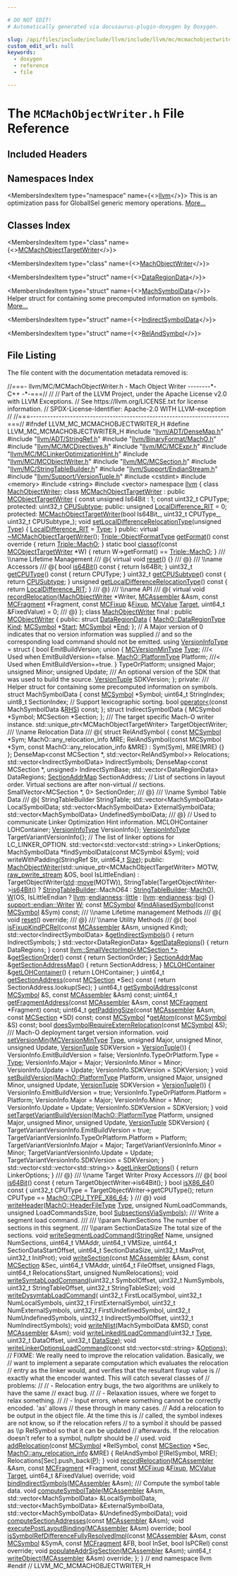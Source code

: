 ```yaml
---

# DO NOT EDIT!
# Automatically generated via docusaurus-plugin-doxygen by Doxygen.

slug: /api/files/include/include/llvm/include/llvm/mc/mcmachobjectwriter-h
custom_edit_url: null
keywords:
  - doxygen
  - reference
  - file

---
```





# The `MCMachObjectWriter.h` File Reference

<DoxygenPage pluginConfig={pluginConfig}>



## Included Headers

<IncludesList>
<IncludesListItem
  filePath="llvm/ADT/DenseMap.h"
  permalink="/docs/api/files/include/include/llvm/include/llvm/adt/densemap-h"
  isLocal="true" />
<IncludesListItem
  filePath="llvm/ADT/StringRef.h"
  permalink="/docs/api/files/include/include/llvm/include/llvm/adt/stringref-h"
  isLocal="true" />
<IncludesListItem
  filePath="llvm/BinaryFormat/MachO.h"
  permalink="/docs/api/files/include/include/llvm/include/llvm/binaryformat/macho-h"
  isLocal="true" />
<IncludesListItem
  filePath="llvm/MC/MCDirectives.h"
  permalink="/docs/api/files/include/include/llvm/include/llvm/mc/mcdirectives-h"
  isLocal="true" />
<IncludesListItem
  filePath="llvm/MC/MCExpr.h"
  permalink="/docs/api/files/include/include/llvm/include/llvm/mc/mcexpr-h"
  isLocal="true" />
<IncludesListItem
  filePath="llvm/MC/MCLinkerOptimizationHint.h"
  permalink="/docs/api/files/include/include/llvm/include/llvm/mc/mclinkeroptimizationhint-h"
  isLocal="true" />
<IncludesListItem
  filePath="llvm/MC/MCObjectWriter.h"
  permalink="/docs/api/files/include/include/llvm/include/llvm/mc/mcobjectwriter-h"
  isLocal="true" />
<IncludesListItem
  filePath="llvm/MC/MCSection.h"
  permalink="/docs/api/files/include/include/llvm/include/llvm/mc/mcsection-h"
  isLocal="true" />
<IncludesListItem
  filePath="llvm/MC/StringTableBuilder.h"
  permalink="/docs/api/files/include/include/llvm/include/llvm/mc/stringtablebuilder-h"
  isLocal="true" />
<IncludesListItem
  filePath="llvm/Support/EndianStream.h"
  permalink="/docs/api/files/include/include/llvm/include/llvm/support/endianstream-h"
  isLocal="true" />
<IncludesListItem
  filePath="llvm/Support/VersionTuple.h"
  permalink="/docs/api/files/include/include/llvm/include/llvm/support/versiontuple-h"
  isLocal="true" />
<IncludesListItem
  filePath="cstdint"
  permalink=""
  isLocal="false" />
<IncludesListItem
  filePath="memory"
  permalink=""
  isLocal="false" />
<IncludesListItem
  filePath="string"
  permalink=""
  isLocal="false" />
<IncludesListItem
  filePath="vector"
  permalink=""
  isLocal="false" />
</IncludesList>

## Namespaces Index

<MembersIndex>

<MembersIndexItem
  type="namespace"
  name={<><a href="/docs/api/namespaces/llvm">llvm</a></>}>
This is an optimization pass for GlobalISel generic memory operations. <a href="/docs/api/namespaces/llvm/#details">More...</a>
</MembersIndexItem>

</MembersIndex>

## Classes Index

<MembersIndex>

<MembersIndexItem
  type="class"
  name={<><a href="/docs/api/classes/llvm/mcmachobjecttargetwriter">MCMachObjectTargetWriter</a></>}>
</MembersIndexItem>

<MembersIndexItem
  type="class"
  name={<><a href="/docs/api/classes/llvm/machobjectwriter">MachObjectWriter</a></>}>
</MembersIndexItem>

<MembersIndexItem
  type="struct"
  name={<><a href="/docs/api/structs/llvm/machobjectwriter/dataregiondata">DataRegionData</a></>}>
</MembersIndexItem>

<MembersIndexItem
  type="struct"
  name={<><a href="/docs/api/structs/llvm/machobjectwriter/machsymboldata">MachSymbolData</a></>}>
Helper struct for containing some precomputed information on symbols. <a href="/docs/api/structs/llvm/machobjectwriter/machsymboldata/#details">More...</a>
</MembersIndexItem>

<MembersIndexItem
  type="struct"
  name={<><a href="/docs/api/structs/llvm/machobjectwriter/indirectsymboldata">IndirectSymbolData</a></>}>
</MembersIndexItem>

<MembersIndexItem
  type="struct"
  name={<><a href="/docs/api/structs/llvm/machobjectwriter/relandsymbol">RelAndSymbol</a></>}>
</MembersIndexItem>

</MembersIndex>


## File Listing

The file content with the documentation metadata removed is:

<ProgramListing>

<Link id="l00001" /><CodeLine lineNumber="1"><span class="doxyHighlightComment">//===- llvm/MC/MCMachObjectWriter.h - Mach Object Writer --------&#42;- C++ -&#42;-===//</span></CodeLine>
<Link id="l00002" /><CodeLine lineNumber="2"><span class="doxyHighlightComment">//</span></CodeLine>
<Link id="l00003" /><CodeLine lineNumber="3"><span class="doxyHighlightComment">// Part of the LLVM Project, under the Apache License v2.0 with LLVM Exceptions.</span></CodeLine>
<Link id="l00004" /><CodeLine lineNumber="4"><span class="doxyHighlightComment">// See https://llvm.org/LICENSE.txt for license information.</span></CodeLine>
<Link id="l00005" /><CodeLine lineNumber="5"><span class="doxyHighlightComment">// SPDX-License-Identifier: Apache-2.0 WITH LLVM-exception</span></CodeLine>
<Link id="l00006" /><CodeLine lineNumber="6"><span class="doxyHighlightComment">//</span></CodeLine>
<Link id="l00007" /><CodeLine lineNumber="7"><span class="doxyHighlightComment">//===----------------------------------------------------------------------===//</span></CodeLine>
<Link id="l00008" /><CodeLine lineNumber="8"></CodeLine>
<Link id="l00009" /><CodeLine lineNumber="9"><span class="doxyHighlightPreprocessor">#ifndef LLVM&#95;MC&#95;MCMACHOBJECTWRITER&#95;H</span></CodeLine>
<Link id="l00010" /><CodeLine lineNumber="10"><span class="doxyHighlightPreprocessor">#define LLVM&#95;MC&#95;MCMACHOBJECTWRITER&#95;H</span></CodeLine>
<Link id="l00011" /><CodeLine lineNumber="11"></CodeLine>
<Link id="l00012" /><CodeLine lineNumber="12"><span class="doxyHighlightPreprocessor">#include &quot;<a href="/docs/api/files/include/include/llvm/include/llvm/adt/densemap-h">llvm/ADT/DenseMap.h</a>&quot;</span></CodeLine>
<Link id="l00013" /><CodeLine lineNumber="13"><span class="doxyHighlightPreprocessor">#include &quot;<a href="/docs/api/files/include/include/llvm/include/llvm/adt/stringref-h">llvm/ADT/StringRef.h</a>&quot;</span></CodeLine>
<Link id="l00014" /><CodeLine lineNumber="14"><span class="doxyHighlightPreprocessor">#include &quot;<a href="/docs/api/files/include/include/llvm/include/llvm/binaryformat/macho-h">llvm/BinaryFormat/MachO.h</a>&quot;</span></CodeLine>
<Link id="l00015" /><CodeLine lineNumber="15"><span class="doxyHighlightPreprocessor">#include &quot;<a href="/docs/api/files/include/include/llvm/include/llvm/mc/mcdirectives-h">llvm/MC/MCDirectives.h</a>&quot;</span></CodeLine>
<Link id="l00016" /><CodeLine lineNumber="16"><span class="doxyHighlightPreprocessor">#include &quot;<a href="/docs/api/files/include/include/llvm/include/llvm/mc/mcexpr-h">llvm/MC/MCExpr.h</a>&quot;</span></CodeLine>
<Link id="l00017" /><CodeLine lineNumber="17"><span class="doxyHighlightPreprocessor">#include &quot;<a href="/docs/api/files/include/include/llvm/include/llvm/mc/mclinkeroptimizationhint-h">llvm/MC/MCLinkerOptimizationHint.h</a>&quot;</span></CodeLine>
<Link id="l00018" /><CodeLine lineNumber="18"><span class="doxyHighlightPreprocessor">#include &quot;<a href="/docs/api/files/include/include/llvm/include/llvm/mc/mcobjectwriter-h">llvm/MC/MCObjectWriter.h</a>&quot;</span></CodeLine>
<Link id="l00019" /><CodeLine lineNumber="19"><span class="doxyHighlightPreprocessor">#include &quot;<a href="/docs/api/files/include/include/llvm/include/llvm/mc/mcsection-h">llvm/MC/MCSection.h</a>&quot;</span></CodeLine>
<Link id="l00020" /><CodeLine lineNumber="20"><span class="doxyHighlightPreprocessor">#include &quot;<a href="/docs/api/files/include/include/llvm/include/llvm/mc/stringtablebuilder-h">llvm/MC/StringTableBuilder.h</a>&quot;</span></CodeLine>
<Link id="l00021" /><CodeLine lineNumber="21"><span class="doxyHighlightPreprocessor">#include &quot;<a href="/docs/api/files/include/include/llvm/include/llvm/support/endianstream-h">llvm/Support/EndianStream.h</a>&quot;</span></CodeLine>
<Link id="l00022" /><CodeLine lineNumber="22"><span class="doxyHighlightPreprocessor">#include &quot;<a href="/docs/api/files/include/include/llvm/include/llvm/support/versiontuple-h">llvm/Support/VersionTuple.h</a>&quot;</span></CodeLine>
<Link id="l00023" /><CodeLine lineNumber="23"><span class="doxyHighlightPreprocessor">#include &lt;cstdint&gt;</span></CodeLine>
<Link id="l00024" /><CodeLine lineNumber="24"><span class="doxyHighlightPreprocessor">#include &lt;memory&gt;</span></CodeLine>
<Link id="l00025" /><CodeLine lineNumber="25"><span class="doxyHighlightPreprocessor">#include &lt;string&gt;</span></CodeLine>
<Link id="l00026" /><CodeLine lineNumber="26"><span class="doxyHighlightPreprocessor">#include &lt;vector&gt;</span></CodeLine>
<Link id="l00027" /><CodeLine lineNumber="27"></CodeLine>
<Link id="l00028" /><CodeLine lineNumber="28"><span class="doxyHighlightKeyword">namespace </span><span class="doxyHighlight"><a href="/docs/api/namespaces/llvm">llvm</a> &#123;</span></CodeLine>
<Link id="l00029" /><CodeLine lineNumber="29"></CodeLine>
<Link id="l00030" /><CodeLine lineNumber="30"><span class="doxyHighlightKeyword">class </span><span class="doxyHighlight"><a href="/docs/api/classes/llvm/machobjectwriter">MachObjectWriter</a>;</span></CodeLine>
<Link id="l00031" /><CodeLine lineNumber="31"></CodeLine>
<Link id="l00032" /><CodeLine lineNumber="32" lineLink="/docs/api/classes/llvm/mcmachobjecttargetwriter"><span class="doxyHighlightKeyword">class </span><span class="doxyHighlight"><a href="/docs/api/classes/llvm/mcmachobjecttargetwriter/#ab5600ec5363bb5d1b3c62b55f8363a99">MCMachObjectTargetWriter</a> : </span><span class="doxyHighlightKeyword">public</span><span class="doxyHighlight"> <a href="/docs/api/classes/llvm/mcobjecttargetwriter">MCObjectTargetWriter</a> &#123;</span></CodeLine>
<Link id="l00033" /><CodeLine lineNumber="33"><span class="doxyHighlight">  </span><span class="doxyHighlightKeyword">const</span><span class="doxyHighlight"> </span><span class="doxyHighlightKeywordType">unsigned</span><span class="doxyHighlight"> Is64Bit : 1;</span></CodeLine>
<Link id="l00034" /><CodeLine lineNumber="34"><span class="doxyHighlight">  </span><span class="doxyHighlightKeyword">const</span><span class="doxyHighlight"> uint32&#95;t CPUType;</span></CodeLine>
<Link id="l00035" /><CodeLine lineNumber="35"><span class="doxyHighlightKeyword">protected</span><span class="doxyHighlight">:</span></CodeLine>
<Link id="l00036" /><CodeLine lineNumber="36" lineLink="/docs/api/classes/llvm/mcmachobjecttargetwriter/#a585fed60885001bfbcb03bdb998bc6e0"><span class="doxyHighlight">  uint32&#95;t <a href="/docs/api/classes/llvm/mcmachobjecttargetwriter/#a585fed60885001bfbcb03bdb998bc6e0">CPUSubtype</a>;</span></CodeLine>
<Link id="l00037" /><CodeLine lineNumber="37"><span class="doxyHighlightKeyword">public</span><span class="doxyHighlight">:</span></CodeLine>
<Link id="l00038" /><CodeLine lineNumber="38" lineLink="/docs/api/classes/llvm/mcmachobjecttargetwriter/#a29646065109fbfb6d612d736b4e4e42c"><span class="doxyHighlight">  </span><span class="doxyHighlightKeywordType">unsigned</span><span class="doxyHighlight"> <a href="/docs/api/classes/llvm/mcmachobjecttargetwriter/#a29646065109fbfb6d612d736b4e4e42c">LocalDifference&#95;RIT</a> = 0;</span></CodeLine>
<Link id="l00039" /><CodeLine lineNumber="39"></CodeLine>
<Link id="l00040" /><CodeLine lineNumber="40"><span class="doxyHighlightKeyword">protected</span><span class="doxyHighlight">:</span></CodeLine>
<Link id="l00041" /><CodeLine lineNumber="41"><span class="doxyHighlight">  <a href="/docs/api/classes/llvm/mcmachobjecttargetwriter/#ab5600ec5363bb5d1b3c62b55f8363a99">MCMachObjectTargetWriter</a>(</span><span class="doxyHighlightKeywordType">bool</span><span class="doxyHighlight"> Is64Bit&#95;, uint32&#95;t CPUType&#95;,</span></CodeLine>
<Link id="l00042" /><CodeLine lineNumber="42"><span class="doxyHighlight">                           uint32&#95;t CPUSubtype&#95;);</span></CodeLine>
<Link id="l00043" /><CodeLine lineNumber="43"></CodeLine>
<Link id="l00044" /><CodeLine lineNumber="44" lineLink="/docs/api/classes/llvm/mcmachobjecttargetwriter/#a5de2f6e5a540523361079449187624ea"><span class="doxyHighlight">  </span><span class="doxyHighlightKeywordType">void</span><span class="doxyHighlight"> <a href="/docs/api/classes/llvm/mcmachobjecttargetwriter/#a5de2f6e5a540523361079449187624ea">setLocalDifferenceRelocationType</a>(</span><span class="doxyHighlightKeywordType">unsigned</span><span class="doxyHighlight"> <a href="/docs/api/classes/llvm/type">Type</a>) &#123;</span></CodeLine>
<Link id="l00045" /><CodeLine lineNumber="45"><span class="doxyHighlight">    <a href="/docs/api/classes/llvm/mcmachobjecttargetwriter/#a29646065109fbfb6d612d736b4e4e42c">LocalDifference&#95;RIT</a> = <a href="/docs/api/classes/llvm/type">Type</a>;</span></CodeLine>
<Link id="l00046" /><CodeLine lineNumber="46"><span class="doxyHighlight">  &#125;</span></CodeLine>
<Link id="l00047" /><CodeLine lineNumber="47"></CodeLine>
<Link id="l00048" /><CodeLine lineNumber="48"><span class="doxyHighlightKeyword">public</span><span class="doxyHighlight">:</span></CodeLine>
<Link id="l00049" /><CodeLine lineNumber="49" lineLink="/docs/api/classes/llvm/mcmachobjecttargetwriter/#af72c4322605792f6909c4a090eb1b977"><span class="doxyHighlight">  </span><span class="doxyHighlightKeyword">virtual</span><span class="doxyHighlight"> <a href="/docs/api/classes/llvm/mcmachobjecttargetwriter/#af72c4322605792f6909c4a090eb1b977">~MCMachObjectTargetWriter</a>();</span></CodeLine>
<Link id="l00050" /><CodeLine lineNumber="50"></CodeLine>
<Link id="l00051" /><CodeLine lineNumber="51" lineLink="/docs/api/classes/llvm/mcmachobjecttargetwriter/#aa965ff21f0e8eef08edfa1bfea7fec5e"><span class="doxyHighlight">  <a href="/docs/api/classes/llvm/triple/#a83e907e55fa50e093caa96a0aff96201">Triple::ObjectFormatType</a> <a href="/docs/api/classes/llvm/mcmachobjecttargetwriter/#aa965ff21f0e8eef08edfa1bfea7fec5e">getFormat</a>()</span><span class="doxyHighlightKeyword"> const override </span><span class="doxyHighlight">&#123; </span><span class="doxyHighlightKeywordFlow">return</span><span class="doxyHighlight"> <a href="/docs/api/classes/llvm/triple/#a83e907e55fa50e093caa96a0aff96201a2ed78f59e2d35011e1d1ed0ad96cf411">Triple::MachO</a>; &#125;</span></CodeLine>
<Link id="l00052" /><CodeLine lineNumber="52" lineLink="/docs/api/classes/llvm/mcmachobjecttargetwriter/#a93b7278eca425360cb3c5b5cbce53ccb"><span class="doxyHighlight">  </span><span class="doxyHighlightKeyword">static</span><span class="doxyHighlight"> </span><span class="doxyHighlightKeywordType">bool</span><span class="doxyHighlight"> <a href="/docs/api/classes/llvm/mcmachobjecttargetwriter/#a93b7278eca425360cb3c5b5cbce53ccb">classof</a>(</span><span class="doxyHighlightKeyword">const</span><span class="doxyHighlight"> <a href="/docs/api/classes/llvm/mcobjecttargetwriter">MCObjectTargetWriter</a> &#42;W) &#123;</span></CodeLine>
<Link id="l00053" /><CodeLine lineNumber="53"><span class="doxyHighlight">    </span><span class="doxyHighlightKeywordFlow">return</span><span class="doxyHighlight"> W-&gt;getFormat() == <a href="/docs/api/classes/llvm/triple/#a83e907e55fa50e093caa96a0aff96201a2ed78f59e2d35011e1d1ed0ad96cf411">Triple::MachO</a>;</span></CodeLine>
<Link id="l00054" /><CodeLine lineNumber="54"><span class="doxyHighlight">  &#125;</span></CodeLine>
<Link id="l00055" /><CodeLine lineNumber="55"></CodeLine>
<Link id="l00056" /><CodeLine lineNumber="56"><span class="doxyHighlightComment">  /// \\name Lifetime Management</span></CodeLine>
<Link id="l00057" /><CodeLine lineNumber="57"><span class="doxyHighlightComment">  /// @&#123;</span></CodeLine>
<Link id="l00058" /><CodeLine lineNumber="58"></CodeLine>
<Link id="l00059" /><CodeLine lineNumber="59" lineLink="/docs/api/classes/llvm/mcmachobjecttargetwriter/#ad861a6511c414b6b2abafc5ea8393092"><span class="doxyHighlight">  </span><span class="doxyHighlightKeyword">virtual</span><span class="doxyHighlight"> </span><span class="doxyHighlightKeywordType">void</span><span class="doxyHighlight"> <a href="/docs/api/classes/llvm/mcmachobjecttargetwriter/#ad861a6511c414b6b2abafc5ea8393092">reset</a>() &#123;&#125;</span></CodeLine>
<Link id="l00060" /><CodeLine lineNumber="60"></CodeLine>
<Link id="l00061" /><CodeLine lineNumber="61"><span class="doxyHighlightComment">  /// @&#125;</span></CodeLine>
<Link id="l00062" /><CodeLine lineNumber="62"></CodeLine>
<Link id="l00063" /><CodeLine lineNumber="63"><span class="doxyHighlightComment">  /// \\name Accessors</span></CodeLine>
<Link id="l00064" /><CodeLine lineNumber="64"><span class="doxyHighlightComment">  /// @&#123;</span></CodeLine>
<Link id="l00065" /><CodeLine lineNumber="65"></CodeLine>
<Link id="l00066" /><CodeLine lineNumber="66" lineLink="/docs/api/classes/llvm/mcmachobjecttargetwriter/#a889ee913a5a35d194d61c83d4dca50bc"><span class="doxyHighlight">  </span><span class="doxyHighlightKeywordType">bool</span><span class="doxyHighlight"> <a href="/docs/api/classes/llvm/mcmachobjecttargetwriter/#a889ee913a5a35d194d61c83d4dca50bc">is64Bit</a>()</span><span class="doxyHighlightKeyword"> const </span><span class="doxyHighlight">&#123; </span><span class="doxyHighlightKeywordFlow">return</span><span class="doxyHighlight"> Is64Bit; &#125;</span></CodeLine>
<Link id="l00067" /><CodeLine lineNumber="67" lineLink="/docs/api/classes/llvm/mcmachobjecttargetwriter/#a268d350fcaf24a92775d17bcf37486ea"><span class="doxyHighlight">  uint32&#95;t <a href="/docs/api/classes/llvm/mcmachobjecttargetwriter/#a268d350fcaf24a92775d17bcf37486ea">getCPUType</a>()</span><span class="doxyHighlightKeyword"> const </span><span class="doxyHighlight">&#123; </span><span class="doxyHighlightKeywordFlow">return</span><span class="doxyHighlight"> CPUType; &#125;</span></CodeLine>
<Link id="l00068" /><CodeLine lineNumber="68" lineLink="/docs/api/classes/llvm/mcmachobjecttargetwriter/#a6c2391f6b6f8c898c8a4cf1e60dc4afc"><span class="doxyHighlight">  uint32&#95;t <a href="/docs/api/classes/llvm/mcmachobjecttargetwriter/#a6c2391f6b6f8c898c8a4cf1e60dc4afc">getCPUSubtype</a>()</span><span class="doxyHighlightKeyword"> const </span><span class="doxyHighlight">&#123; </span><span class="doxyHighlightKeywordFlow">return</span><span class="doxyHighlight"> <a href="/docs/api/classes/llvm/mcmachobjecttargetwriter/#a585fed60885001bfbcb03bdb998bc6e0">CPUSubtype</a>; &#125;</span></CodeLine>
<Link id="l00069" /><CodeLine lineNumber="69" lineLink="/docs/api/classes/llvm/mcmachobjecttargetwriter/#af7fb81744b8c0e6db3802dbeda10e2a1"><span class="doxyHighlight">  </span><span class="doxyHighlightKeywordType">unsigned</span><span class="doxyHighlight"> <a href="/docs/api/classes/llvm/mcmachobjecttargetwriter/#af7fb81744b8c0e6db3802dbeda10e2a1">getLocalDifferenceRelocationType</a>()</span><span class="doxyHighlightKeyword"> const </span><span class="doxyHighlight">&#123;</span></CodeLine>
<Link id="l00070" /><CodeLine lineNumber="70"><span class="doxyHighlight">    </span><span class="doxyHighlightKeywordFlow">return</span><span class="doxyHighlight"> <a href="/docs/api/classes/llvm/mcmachobjecttargetwriter/#a29646065109fbfb6d612d736b4e4e42c">LocalDifference&#95;RIT</a>;</span></CodeLine>
<Link id="l00071" /><CodeLine lineNumber="71"><span class="doxyHighlight">  &#125;</span></CodeLine>
<Link id="l00072" /><CodeLine lineNumber="72"></CodeLine>
<Link id="l00073" /><CodeLine lineNumber="73"><span class="doxyHighlightComment">  /// @&#125;</span></CodeLine>
<Link id="l00074" /><CodeLine lineNumber="74"></CodeLine>
<Link id="l00075" /><CodeLine lineNumber="75"><span class="doxyHighlightComment">  /// \\name API</span></CodeLine>
<Link id="l00076" /><CodeLine lineNumber="76"><span class="doxyHighlightComment">  /// @&#123;</span></CodeLine>
<Link id="l00077" /><CodeLine lineNumber="77"></CodeLine>
<Link id="l00078" /><CodeLine lineNumber="78" lineLink="/docs/api/classes/llvm/mcmachobjecttargetwriter/#a43d8b06533488625f599a722d3442b35"><span class="doxyHighlight">  </span><span class="doxyHighlightKeyword">virtual</span><span class="doxyHighlight"> </span><span class="doxyHighlightKeywordType">void</span><span class="doxyHighlight"> <a href="/docs/api/classes/llvm/mcmachobjecttargetwriter/#a43d8b06533488625f599a722d3442b35">recordRelocation</a>(<a href="/docs/api/classes/llvm/machobjectwriter">MachObjectWriter</a> &#42;Writer, <a href="/docs/api/classes/llvm/mcassembler">MCAssembler</a> &amp;Asm,</span></CodeLine>
<Link id="l00079" /><CodeLine lineNumber="79"><span class="doxyHighlight">                                </span><span class="doxyHighlightKeyword">const</span><span class="doxyHighlight"> <a href="/docs/api/classes/llvm/mcfragment">MCFragment</a> &#42;Fragment,</span></CodeLine>
<Link id="l00080" /><CodeLine lineNumber="80"><span class="doxyHighlight">                                </span><span class="doxyHighlightKeyword">const</span><span class="doxyHighlight"> <a href="/docs/api/classes/llvm/mcfixup">MCFixup</a> &amp;<a href="/docs/api/files/lib/lib/target/lib/target/powerpc/ppctlsdynamiccall-cpp/#a4a235aedca5bbfc39934045b6cbf9c70">Fixup</a>, <a href="/docs/api/classes/llvm/mcvalue">MCValue</a> <a href="/docs/api/classes/llvm/target">Target</a>,</span></CodeLine>
<Link id="l00081" /><CodeLine lineNumber="81"><span class="doxyHighlight">                                uint64&#95;t &amp;FixedValue) = 0;</span></CodeLine>
<Link id="l00082" /><CodeLine lineNumber="82"></CodeLine>
<Link id="l00083" /><CodeLine lineNumber="83"><span class="doxyHighlightComment">  /// @&#125;</span></CodeLine>
<Link id="l00084" /><CodeLine lineNumber="84"><span class="doxyHighlight">&#125;;</span></CodeLine>
<Link id="l00085" /><CodeLine lineNumber="85"></CodeLine>
<Link id="l00086" /><CodeLine lineNumber="86" lineLink="/docs/api/classes/llvm/machobjectwriter"><span class="doxyHighlightKeyword">class </span><span class="doxyHighlight"><a href="/docs/api/classes/llvm/machobjectwriter/#af4bf98bbfcb390f851732271db6c97c3">MachObjectWriter</a> final : </span><span class="doxyHighlightKeyword">public</span><span class="doxyHighlight"> <a href="/docs/api/classes/llvm/mcobjectwriter/#a0e06822ad41ef36f2abad4a02733963b">MCObjectWriter</a> &#123;</span></CodeLine>
<Link id="l00087" /><CodeLine lineNumber="87"><span class="doxyHighlightKeyword">public</span><span class="doxyHighlight">:</span></CodeLine>
<Link id="l00088" /><CodeLine lineNumber="88" lineLink="/docs/api/structs/llvm/machobjectwriter/dataregiondata"><span class="doxyHighlight">  </span><span class="doxyHighlightKeyword">struct </span><span class="doxyHighlight"><a href="/docs/api/structs/llvm/machobjectwriter/dataregiondata">DataRegionData</a> &#123;</span></CodeLine>
<Link id="l00089" /><CodeLine lineNumber="89" lineLink="/docs/api/structs/llvm/machobjectwriter/dataregiondata/#a33a94690a2691e7409f73171959c341a"><span class="doxyHighlight">    <a href="/docs/api/namespaces/llvm/macho/#ac782e0c3ae71664c3cb1a0430e894bc0">MachO::DataRegionType</a> <a href="/docs/api/structs/llvm/machobjectwriter/dataregiondata/#a33a94690a2691e7409f73171959c341a">Kind</a>;</span></CodeLine>
<Link id="l00090" /><CodeLine lineNumber="90" lineLink="/docs/api/structs/llvm/machobjectwriter/dataregiondata/#a6a38fa77a0e077985f751fead985dd32"><span class="doxyHighlight">    <a href="/docs/api/classes/llvm/mcsymbol">MCSymbol</a> &#42;<a href="/docs/api/structs/llvm/machobjectwriter/dataregiondata/#a6a38fa77a0e077985f751fead985dd32">Start</a>;</span></CodeLine>
<Link id="l00091" /><CodeLine lineNumber="91" lineLink="/docs/api/structs/llvm/machobjectwriter/dataregiondata/#a02941cd67d212ef057bdfca6a5ef050f"><span class="doxyHighlight">    <a href="/docs/api/classes/llvm/mcsymbol">MCSymbol</a> &#42;<a href="/docs/api/structs/llvm/machobjectwriter/dataregiondata/#a02941cd67d212ef057bdfca6a5ef050f">End</a>;</span></CodeLine>
<Link id="l00092" /><CodeLine lineNumber="92"><span class="doxyHighlight">  &#125;;</span></CodeLine>
<Link id="l00093" /><CodeLine lineNumber="93"></CodeLine>
<Link id="l00094" /><CodeLine lineNumber="94"><span class="doxyHighlight">  </span><span class="doxyHighlightComment">// A Major version of 0 indicates that no version information was supplied</span></CodeLine>
<Link id="l00095" /><CodeLine lineNumber="95"><span class="doxyHighlight">  </span><span class="doxyHighlightComment">// and so the corresponding load command should not be emitted.</span></CodeLine>
<Link id="l00096" /><CodeLine lineNumber="96" lineLink="/docs/api/classes/llvm/machobjectwriter/#afbd306a626b64ae7b48b9f9f06fb9b39"><span class="doxyHighlight">  </span><span class="doxyHighlightKeyword">using </span><span class="doxyHighlight"><a href="/docs/api/classes/llvm/machobjectwriter/#afbd306a626b64ae7b48b9f9f06fb9b39">VersionInfoType</a> = </span><span class="doxyHighlightKeyword">struct </span><span class="doxyHighlight">&#123;</span></CodeLine>
<Link id="l00097" /><CodeLine lineNumber="97"><span class="doxyHighlight">    </span><span class="doxyHighlightKeywordType">bool</span><span class="doxyHighlight"> EmitBuildVersion;</span></CodeLine>
<Link id="l00098" /><CodeLine lineNumber="98"><span class="doxyHighlight">    </span><span class="doxyHighlightKeyword">union </span><span class="doxyHighlight">&#123;</span></CodeLine>
<Link id="l00099" /><CodeLine lineNumber="99"><span class="doxyHighlight">      <a href="/docs/api/namespaces/llvm/#a7b22b2a20e7587321d17cb029ea8626e">MCVersionMinType</a> <a href="/docs/api/classes/llvm/type">Type</a>;        </span><span class="doxyHighlightComment">///&lt; Used when EmitBuildVersion==false.</span></CodeLine>
<Link id="l00100" /><CodeLine lineNumber="100"><span class="doxyHighlight">      <a href="/docs/api/namespaces/llvm/macho/#a3cdacd46a54ada4abe329c88c7a92504">MachO::PlatformType</a> Platform; </span><span class="doxyHighlightComment">///&lt; Used when EmitBuildVersion==true.</span></CodeLine>
<Link id="l00101" /><CodeLine lineNumber="101"><span class="doxyHighlight">    &#125; TypeOrPlatform;</span></CodeLine>
<Link id="l00102" /><CodeLine lineNumber="102"><span class="doxyHighlight">    </span><span class="doxyHighlightKeywordType">unsigned</span><span class="doxyHighlight"> Major;</span></CodeLine>
<Link id="l00103" /><CodeLine lineNumber="103"><span class="doxyHighlight">    </span><span class="doxyHighlightKeywordType">unsigned</span><span class="doxyHighlight"> Minor;</span></CodeLine>
<Link id="l00104" /><CodeLine lineNumber="104"><span class="doxyHighlight">    </span><span class="doxyHighlightKeywordType">unsigned</span><span class="doxyHighlight"> Update;</span></CodeLine>
<Link id="l00105" /><CodeLine lineNumber="105"><span class="doxyHighlightComment">    /// An optional version of the SDK that was used to build the source.</span></CodeLine>
<Link id="l00106" /><CodeLine lineNumber="106"><span class="doxyHighlight">    <a href="/docs/api/classes/llvm/versiontuple">VersionTuple</a> SDKVersion;</span></CodeLine>
<Link id="l00107" /><CodeLine lineNumber="107"><span class="doxyHighlight">  &#125;;</span></CodeLine>
<Link id="l00108" /><CodeLine lineNumber="108"></CodeLine>
<Link id="l00109" /><CodeLine lineNumber="109"><span class="doxyHighlightKeyword">private</span><span class="doxyHighlight">:</span></CodeLine>
<Link id="l00110" /><CodeLine lineNumber="110"><span class="doxyHighlightComment">  /// Helper struct for containing some precomputed information on symbols.</span></CodeLine>
<Link id="l00111" /><CodeLine lineNumber="111"><span class="doxyHighlight">  </span><span class="doxyHighlightKeyword">struct </span><span class="doxyHighlight">MachSymbolData &#123;</span></CodeLine>
<Link id="l00112" /><CodeLine lineNumber="112"><span class="doxyHighlight">    </span><span class="doxyHighlightKeyword">const</span><span class="doxyHighlight"> <a href="/docs/api/classes/llvm/mcsymbol">MCSymbol</a> &#42;Symbol;</span></CodeLine>
<Link id="l00113" /><CodeLine lineNumber="113"><span class="doxyHighlight">    uint64&#95;t StringIndex;</span></CodeLine>
<Link id="l00114" /><CodeLine lineNumber="114"><span class="doxyHighlight">    uint8&#95;t SectionIndex;</span></CodeLine>
<Link id="l00115" /><CodeLine lineNumber="115"></CodeLine>
<Link id="l00116" /><CodeLine lineNumber="116"><span class="doxyHighlight">    </span><span class="doxyHighlightComment">// Support lexicographic sorting.</span></CodeLine>
<Link id="l00117" /><CodeLine lineNumber="117"><span class="doxyHighlight">    </span><span class="doxyHighlightKeywordType">bool</span><span class="doxyHighlight"> <a href="/docs/api/namespaces/llvm/#a061b224a1a3c3486fd854e5009a858c9">operator&lt;</a>(</span><span class="doxyHighlightKeyword">const</span><span class="doxyHighlight"> MachSymbolData &amp;<a href="/docs/api/files/lib/lib/target/lib/target/x86/x86partialreduction-cpp/#a87b8bfbbe9d8f7146d7f20a5fb42efd0">RHS</a>) </span><span class="doxyHighlightKeyword">const</span><span class="doxyHighlight">;</span></CodeLine>
<Link id="l00118" /><CodeLine lineNumber="118"><span class="doxyHighlight">  &#125;;</span></CodeLine>
<Link id="l00119" /><CodeLine lineNumber="119"></CodeLine>
<Link id="l00120" /><CodeLine lineNumber="120"><span class="doxyHighlight">  </span><span class="doxyHighlightKeyword">struct </span><span class="doxyHighlight">IndirectSymbolData &#123;</span></CodeLine>
<Link id="l00121" /><CodeLine lineNumber="121"><span class="doxyHighlight">    MCSymbol &#42;Symbol;</span></CodeLine>
<Link id="l00122" /><CodeLine lineNumber="122"><span class="doxyHighlight">    MCSection &#42;Section;</span></CodeLine>
<Link id="l00123" /><CodeLine lineNumber="123"><span class="doxyHighlight">  &#125;;</span></CodeLine>
<Link id="l00124" /><CodeLine lineNumber="124"></CodeLine>
<Link id="l00125" /><CodeLine lineNumber="125"><span class="doxyHighlightComment">  /// The target specific Mach-O writer instance.</span></CodeLine>
<Link id="l00126" /><CodeLine lineNumber="126"><span class="doxyHighlight">  std::unique&#95;ptr&lt;MCMachObjectTargetWriter&gt; TargetObjectWriter;</span></CodeLine>
<Link id="l00127" /><CodeLine lineNumber="127"></CodeLine>
<Link id="l00128" /><CodeLine lineNumber="128"><span class="doxyHighlightComment">  /// \\name Relocation Data</span></CodeLine>
<Link id="l00129" /><CodeLine lineNumber="129"><span class="doxyHighlightComment">  /// @&#123;</span></CodeLine>
<Link id="l00130" /><CodeLine lineNumber="130"></CodeLine>
<Link id="l00131" /><CodeLine lineNumber="131"><span class="doxyHighlight">  </span><span class="doxyHighlightKeyword">struct </span><span class="doxyHighlight">RelAndSymbol &#123;</span></CodeLine>
<Link id="l00132" /><CodeLine lineNumber="132"><span class="doxyHighlight">    </span><span class="doxyHighlightKeyword">const</span><span class="doxyHighlight"> <a href="/docs/api/namespaces/llvm/isd/#a22ea9cec080dd5f4f47ba234c2f59110aabb68e91001557f73ff8af63eb8d5883">MCSymbol</a> &#42;Sym;</span></CodeLine>
<Link id="l00133" /><CodeLine lineNumber="133"><span class="doxyHighlight">    MachO::any&#95;relocation&#95;info MRE;</span></CodeLine>
<Link id="l00134" /><CodeLine lineNumber="134"><span class="doxyHighlight">    RelAndSymbol(</span><span class="doxyHighlightKeyword">const</span><span class="doxyHighlight"> MCSymbol &#42;Sym, </span><span class="doxyHighlightKeyword">const</span><span class="doxyHighlight"> MachO::any&#95;relocation&#95;info &amp;MRE)</span></CodeLine>
<Link id="l00135" /><CodeLine lineNumber="135"><span class="doxyHighlight">        : Sym(Sym), MRE(MRE) &#123;&#125;</span></CodeLine>
<Link id="l00136" /><CodeLine lineNumber="136"><span class="doxyHighlight">  &#125;;</span></CodeLine>
<Link id="l00137" /><CodeLine lineNumber="137"></CodeLine>
<Link id="l00138" /><CodeLine lineNumber="138"><span class="doxyHighlight">  DenseMap&lt;const MCSection &#42;, std::vector&lt;RelAndSymbol&gt;&gt; Relocations;</span></CodeLine>
<Link id="l00139" /><CodeLine lineNumber="139"><span class="doxyHighlight">  std::vector&lt;IndirectSymbolData&gt; IndirectSymbols;</span></CodeLine>
<Link id="l00140" /><CodeLine lineNumber="140"><span class="doxyHighlight">  DenseMap&lt;const MCSection &#42;, unsigned&gt; IndirectSymBase;</span></CodeLine>
<Link id="l00141" /><CodeLine lineNumber="141"></CodeLine>
<Link id="l00142" /><CodeLine lineNumber="142"><span class="doxyHighlight">  std::vector&lt;DataRegionData&gt; DataRegions;</span></CodeLine>
<Link id="l00143" /><CodeLine lineNumber="143"></CodeLine>
<Link id="l00144" /><CodeLine lineNumber="144"><span class="doxyHighlight">  <a href="/docs/api/namespaces/llvm/#ac66fe51a73cdf1ab9f07ca6ead1652e7">SectionAddrMap</a> SectionAddress;</span></CodeLine>
<Link id="l00145" /><CodeLine lineNumber="145"></CodeLine>
<Link id="l00146" /><CodeLine lineNumber="146"><span class="doxyHighlight">  </span><span class="doxyHighlightComment">// List of sections in layout order. Virtual sections are after non-virtual</span></CodeLine>
<Link id="l00147" /><CodeLine lineNumber="147"><span class="doxyHighlight">  </span><span class="doxyHighlightComment">// sections.</span></CodeLine>
<Link id="l00148" /><CodeLine lineNumber="148"><span class="doxyHighlight">  SmallVector&lt;MCSection &#42;, 0&gt; SectionOrder;</span></CodeLine>
<Link id="l00149" /><CodeLine lineNumber="149"></CodeLine>
<Link id="l00150" /><CodeLine lineNumber="150"><span class="doxyHighlightComment">  /// @&#125;</span></CodeLine>
<Link id="l00151" /><CodeLine lineNumber="151"><span class="doxyHighlightComment">  /// \\name Symbol Table Data</span></CodeLine>
<Link id="l00152" /><CodeLine lineNumber="152"><span class="doxyHighlightComment">  /// @&#123;</span></CodeLine>
<Link id="l00153" /><CodeLine lineNumber="153"></CodeLine>
<Link id="l00154" /><CodeLine lineNumber="154"><span class="doxyHighlight">  StringTableBuilder StringTable;</span></CodeLine>
<Link id="l00155" /><CodeLine lineNumber="155"><span class="doxyHighlight">  std::vector&lt;MachSymbolData&gt; LocalSymbolData;</span></CodeLine>
<Link id="l00156" /><CodeLine lineNumber="156"><span class="doxyHighlight">  std::vector&lt;MachSymbolData&gt; ExternalSymbolData;</span></CodeLine>
<Link id="l00157" /><CodeLine lineNumber="157"><span class="doxyHighlight">  std::vector&lt;MachSymbolData&gt; UndefinedSymbolData;</span></CodeLine>
<Link id="l00158" /><CodeLine lineNumber="158"></CodeLine>
<Link id="l00159" /><CodeLine lineNumber="159"><span class="doxyHighlightComment">  /// @&#125;</span></CodeLine>
<Link id="l00160" /><CodeLine lineNumber="160"></CodeLine>
<Link id="l00161" /><CodeLine lineNumber="161"><span class="doxyHighlight">  </span><span class="doxyHighlightComment">// Used to communicate Linker Optimization Hint information.</span></CodeLine>
<Link id="l00162" /><CodeLine lineNumber="162"><span class="doxyHighlight">  MCLOHContainer LOHContainer;</span></CodeLine>
<Link id="l00163" /><CodeLine lineNumber="163"></CodeLine>
<Link id="l00164" /><CodeLine lineNumber="164"><span class="doxyHighlight">  <a href="/docs/api/classes/llvm/machobjectwriter/#afbd306a626b64ae7b48b9f9f06fb9b39">VersionInfoType</a> VersionInfo&#123;&#125;;</span></CodeLine>
<Link id="l00165" /><CodeLine lineNumber="165"><span class="doxyHighlight">  <a href="/docs/api/classes/llvm/machobjectwriter/#afbd306a626b64ae7b48b9f9f06fb9b39">VersionInfoType</a> TargetVariantVersionInfo&#123;&#125;;</span></CodeLine>
<Link id="l00166" /><CodeLine lineNumber="166"></CodeLine>
<Link id="l00167" /><CodeLine lineNumber="167"><span class="doxyHighlight">  </span><span class="doxyHighlightComment">// The list of linker options for LC&#95;LINKER&#95;OPTION.</span></CodeLine>
<Link id="l00168" /><CodeLine lineNumber="168"><span class="doxyHighlight">  std::vector&lt;std::vector&lt;std::string&gt;&gt; LinkerOptions;</span></CodeLine>
<Link id="l00169" /><CodeLine lineNumber="169"></CodeLine>
<Link id="l00170" /><CodeLine lineNumber="170"><span class="doxyHighlight">  MachSymbolData &#42;findSymbolData(</span><span class="doxyHighlightKeyword">const</span><span class="doxyHighlight"> MCSymbol &amp;Sym);</span></CodeLine>
<Link id="l00171" /><CodeLine lineNumber="171"></CodeLine>
<Link id="l00172" /><CodeLine lineNumber="172"><span class="doxyHighlight">  </span><span class="doxyHighlightKeywordType">void</span><span class="doxyHighlight"> writeWithPadding(StringRef Str, uint64&#95;t <a href="/docs/api/files/lib/lib/analysis/inlineorder-cpp/#a7ee6f0cb51c3b9056199e9a0001fe8c3a6f6cb72d544962fa333e2e34ce64f719">Size</a>);</span></CodeLine>
<Link id="l00173" /><CodeLine lineNumber="173"></CodeLine>
<Link id="l00174" /><CodeLine lineNumber="174"><span class="doxyHighlightKeyword">public</span><span class="doxyHighlight">:</span></CodeLine>
<Link id="l00175" /><CodeLine lineNumber="175" lineLink="/docs/api/classes/llvm/machobjectwriter/#af4bf98bbfcb390f851732271db6c97c3"><span class="doxyHighlight">  <a href="/docs/api/classes/llvm/machobjectwriter/#af4bf98bbfcb390f851732271db6c97c3">MachObjectWriter</a>(std::unique&#95;ptr&lt;MCMachObjectTargetWriter&gt; MOTW,</span></CodeLine>
<Link id="l00176" /><CodeLine lineNumber="176"><span class="doxyHighlight">                   <a href="/docs/api/classes/llvm/raw-pwrite-stream">raw&#95;pwrite&#95;stream</a> &amp;OS, </span><span class="doxyHighlightKeywordType">bool</span><span class="doxyHighlight"> IsLittleEndian)</span></CodeLine>
<Link id="l00177" /><CodeLine lineNumber="177"><span class="doxyHighlight">      : TargetObjectWriter(<a href="/docs/api/namespaces/std">std</a>::<a href="/docs/api/namespaces/llvm/#abfc9c7ecf70f66901e439f7c04ef3dbb">move</a>(MOTW)),</span></CodeLine>
<Link id="l00178" /><CodeLine lineNumber="178"><span class="doxyHighlight">        StringTable(TargetObjectWriter-&gt;<a href="/docs/api/classes/llvm/machobjectwriter/#a2280dba4a11db43bbecadf864b1f9a66">is64Bit</a>() ? <a href="/docs/api/classes/llvm/stringtablebuilder">StringTableBuilder</a>::MachO64</span></CodeLine>
<Link id="l00179" /><CodeLine lineNumber="179"><span class="doxyHighlight">                                                  : <a href="/docs/api/classes/llvm/stringtablebuilder">StringTableBuilder</a>::<a href="/docs/api/namespaces/llvm/macho">MachO</a>),</span></CodeLine>
<Link id="l00180" /><CodeLine lineNumber="180"><span class="doxyHighlight">        <a href="/docs/api/classes/llvm/machobjectwriter/#a57f7c781103b28d9511e2ddd5aa0eec6">W</a>(OS,</span></CodeLine>
<Link id="l00181" /><CodeLine lineNumber="181"><span class="doxyHighlight">          IsLittleEndian ? <a href="/docs/api/namespaces/llvm">llvm</a>::<a href="/docs/api/namespaces/llvm/#ae1e26e57357947b25e392fd18ab000db">endianness</a>::<a href="/docs/api/namespaces/llvm/#ae1e26e57357947b25e392fd18ab000dbaaae6635e044ac56046b2893a529b5114">little</a> : <a href="/docs/api/namespaces/llvm">llvm</a>::<a href="/docs/api/namespaces/llvm/#ae1e26e57357947b25e392fd18ab000db">endianness</a>::<a href="/docs/api/namespaces/llvm/#ae1e26e57357947b25e392fd18ab000dbad861877da56b8b4ceb35c8cbfdf65bb4">big</a>) &#123;&#125;</span></CodeLine>
<Link id="l00182" /><CodeLine lineNumber="182"></CodeLine>
<Link id="l00183" /><CodeLine lineNumber="183" lineLink="/docs/api/classes/llvm/machobjectwriter/#a57f7c781103b28d9511e2ddd5aa0eec6"><span class="doxyHighlight">  <a href="/docs/api/structs/llvm/support/endian/writer">support::endian::Writer</a> <a href="/docs/api/classes/llvm/machobjectwriter/#a57f7c781103b28d9511e2ddd5aa0eec6">W</a>;</span></CodeLine>
<Link id="l00184" /><CodeLine lineNumber="184"></CodeLine>
<Link id="l00185" /><CodeLine lineNumber="185"><span class="doxyHighlight">  </span><span class="doxyHighlightKeyword">const</span><span class="doxyHighlight"> <a href="/docs/api/classes/llvm/mcsymbol">MCSymbol</a> &amp;<a href="/docs/api/classes/llvm/machobjectwriter/#a8b7ffd07b20ace5663469673c7fdfc28">findAliasedSymbol</a>(</span><span class="doxyHighlightKeyword">const</span><span class="doxyHighlight"> <a href="/docs/api/classes/llvm/mcsymbol">MCSymbol</a> &amp;Sym) </span><span class="doxyHighlightKeyword">const</span><span class="doxyHighlight">;</span></CodeLine>
<Link id="l00186" /><CodeLine lineNumber="186"></CodeLine>
<Link id="l00187" /><CodeLine lineNumber="187"><span class="doxyHighlightComment">  /// \\name Lifetime management Methods</span></CodeLine>
<Link id="l00188" /><CodeLine lineNumber="188"><span class="doxyHighlightComment">  /// @&#123;</span></CodeLine>
<Link id="l00189" /><CodeLine lineNumber="189"></CodeLine>
<Link id="l00190" /><CodeLine lineNumber="190"><span class="doxyHighlight">  </span><span class="doxyHighlightKeywordType">void</span><span class="doxyHighlight"> <a href="/docs/api/classes/llvm/machobjectwriter/#acdc4e9777889f1400f9439219769ab8b">reset</a>() </span><span class="doxyHighlightKeyword">override</span><span class="doxyHighlight">;</span></CodeLine>
<Link id="l00191" /><CodeLine lineNumber="191"></CodeLine>
<Link id="l00192" /><CodeLine lineNumber="192"><span class="doxyHighlightComment">  /// @&#125;</span></CodeLine>
<Link id="l00193" /><CodeLine lineNumber="193"></CodeLine>
<Link id="l00194" /><CodeLine lineNumber="194"><span class="doxyHighlightComment">  /// \\name Utility Methods</span></CodeLine>
<Link id="l00195" /><CodeLine lineNumber="195"><span class="doxyHighlightComment">  /// @&#123;</span></CodeLine>
<Link id="l00196" /><CodeLine lineNumber="196"></CodeLine>
<Link id="l00197" /><CodeLine lineNumber="197"><span class="doxyHighlight">  </span><span class="doxyHighlightKeywordType">bool</span><span class="doxyHighlight"> <a href="/docs/api/classes/llvm/machobjectwriter/#a56f972d8aca0c842218ea5b0fd4559a8">isFixupKindPCRel</a>(</span><span class="doxyHighlightKeyword">const</span><span class="doxyHighlight"> <a href="/docs/api/classes/llvm/mcassembler">MCAssembler</a> &amp;Asm, </span><span class="doxyHighlightKeywordType">unsigned</span><span class="doxyHighlight"> Kind);</span></CodeLine>
<Link id="l00198" /><CodeLine lineNumber="198"></CodeLine>
<Link id="l00199" /><CodeLine lineNumber="199" lineLink="/docs/api/classes/llvm/machobjectwriter/#a95a5423ec4f5177c9eaaaf2a60eb876d"><span class="doxyHighlight">  std::vector&lt;IndirectSymbolData&gt; &amp;<a href="/docs/api/classes/llvm/machobjectwriter/#a95a5423ec4f5177c9eaaaf2a60eb876d">getIndirectSymbols</a>() &#123;</span></CodeLine>
<Link id="l00200" /><CodeLine lineNumber="200"><span class="doxyHighlight">    </span><span class="doxyHighlightKeywordFlow">return</span><span class="doxyHighlight"> IndirectSymbols;</span></CodeLine>
<Link id="l00201" /><CodeLine lineNumber="201"><span class="doxyHighlight">  &#125;</span></CodeLine>
<Link id="l00202" /><CodeLine lineNumber="202" lineLink="/docs/api/classes/llvm/machobjectwriter/#a422412075a762e5d8dc08ecd610ee2e0"><span class="doxyHighlight">  std::vector&lt;DataRegionData&gt; &amp;<a href="/docs/api/classes/llvm/machobjectwriter/#a422412075a762e5d8dc08ecd610ee2e0">getDataRegions</a>() &#123; </span><span class="doxyHighlightKeywordFlow">return</span><span class="doxyHighlight"> DataRegions; &#125;</span></CodeLine>
<Link id="l00203" /><CodeLine lineNumber="203" lineLink="/docs/api/classes/llvm/machobjectwriter/#a40b7dd22dc010bb70268a1ca05d90af5"><span class="doxyHighlight">  </span><span class="doxyHighlightKeyword">const</span><span class="doxyHighlight"> <a href="/docs/api/classes/llvm/smallvectorimpl">llvm::SmallVectorImpl&lt;MCSection &#42;&gt;</a> &amp;<a href="/docs/api/classes/llvm/machobjectwriter/#a40b7dd22dc010bb70268a1ca05d90af5">getSectionOrder</a>()</span><span class="doxyHighlightKeyword"> const </span><span class="doxyHighlight">&#123;</span></CodeLine>
<Link id="l00204" /><CodeLine lineNumber="204"><span class="doxyHighlight">    </span><span class="doxyHighlightKeywordFlow">return</span><span class="doxyHighlight"> SectionOrder;</span></CodeLine>
<Link id="l00205" /><CodeLine lineNumber="205"><span class="doxyHighlight">  &#125;</span></CodeLine>
<Link id="l00206" /><CodeLine lineNumber="206" lineLink="/docs/api/classes/llvm/machobjectwriter/#a2120fb70d13351919b19b2e84bc70483"><span class="doxyHighlight">  <a href="/docs/api/namespaces/llvm/#ac66fe51a73cdf1ab9f07ca6ead1652e7">SectionAddrMap</a> &amp;<a href="/docs/api/classes/llvm/machobjectwriter/#a2120fb70d13351919b19b2e84bc70483">getSectionAddressMap</a>() &#123; </span><span class="doxyHighlightKeywordFlow">return</span><span class="doxyHighlight"> SectionAddress; &#125;</span></CodeLine>
<Link id="l00207" /><CodeLine lineNumber="207" lineLink="/docs/api/classes/llvm/machobjectwriter/#a1f31f328a11e115e8956f98e02880c0d"><span class="doxyHighlight">  <a href="/docs/api/classes/llvm/mclohcontainer">MCLOHContainer</a> &amp;<a href="/docs/api/classes/llvm/machobjectwriter/#a1f31f328a11e115e8956f98e02880c0d">getLOHContainer</a>() &#123; </span><span class="doxyHighlightKeywordFlow">return</span><span class="doxyHighlight"> LOHContainer; &#125;</span></CodeLine>
<Link id="l00208" /><CodeLine lineNumber="208"></CodeLine>
<Link id="l00209" /><CodeLine lineNumber="209" lineLink="/docs/api/classes/llvm/machobjectwriter/#a3d1db2b8157f2659ddbb53b5515bf1f7"><span class="doxyHighlight">  uint64&#95;t <a href="/docs/api/classes/llvm/machobjectwriter/#a3d1db2b8157f2659ddbb53b5515bf1f7">getSectionAddress</a>(</span><span class="doxyHighlightKeyword">const</span><span class="doxyHighlight"> <a href="/docs/api/classes/llvm/mcsection">MCSection</a> &#42;Sec)</span><span class="doxyHighlightKeyword"> const </span><span class="doxyHighlight">&#123;</span></CodeLine>
<Link id="l00210" /><CodeLine lineNumber="210"><span class="doxyHighlight">    </span><span class="doxyHighlightKeywordFlow">return</span><span class="doxyHighlight"> SectionAddress.lookup(Sec);</span></CodeLine>
<Link id="l00211" /><CodeLine lineNumber="211"><span class="doxyHighlight">  &#125;</span></CodeLine>
<Link id="l00212" /><CodeLine lineNumber="212"><span class="doxyHighlight">  uint64&#95;t <a href="/docs/api/classes/llvm/machobjectwriter/#a9c098d5087a761f4ff5d1862ae8dfcbe">getSymbolAddress</a>(</span><span class="doxyHighlightKeyword">const</span><span class="doxyHighlight"> <a href="/docs/api/classes/llvm/mcsymbol">MCSymbol</a> &amp;S, </span><span class="doxyHighlightKeyword">const</span><span class="doxyHighlight"> <a href="/docs/api/classes/llvm/mcassembler">MCAssembler</a> &amp;Asm) </span><span class="doxyHighlightKeyword">const</span><span class="doxyHighlight">;</span></CodeLine>
<Link id="l00213" /><CodeLine lineNumber="213"></CodeLine>
<Link id="l00214" /><CodeLine lineNumber="214"><span class="doxyHighlight">  uint64&#95;t <a href="/docs/api/classes/llvm/machobjectwriter/#a2be2c8edb4b559c7d47cfa0ec881739f">getFragmentAddress</a>(</span><span class="doxyHighlightKeyword">const</span><span class="doxyHighlight"> <a href="/docs/api/classes/llvm/mcassembler">MCAssembler</a> &amp;Asm,</span></CodeLine>
<Link id="l00215" /><CodeLine lineNumber="215"><span class="doxyHighlight">                              </span><span class="doxyHighlightKeyword">const</span><span class="doxyHighlight"> <a href="/docs/api/classes/llvm/mcfragment">MCFragment</a> &#42;Fragment) </span><span class="doxyHighlightKeyword">const</span><span class="doxyHighlight">;</span></CodeLine>
<Link id="l00216" /><CodeLine lineNumber="216"></CodeLine>
<Link id="l00217" /><CodeLine lineNumber="217"><span class="doxyHighlight">  uint64&#95;t <a href="/docs/api/classes/llvm/machobjectwriter/#a0536664f5fb6bbdea8b29f944e01c0c7">getPaddingSize</a>(</span><span class="doxyHighlightKeyword">const</span><span class="doxyHighlight"> <a href="/docs/api/classes/llvm/mcassembler">MCAssembler</a> &amp;Asm, </span><span class="doxyHighlightKeyword">const</span><span class="doxyHighlight"> <a href="/docs/api/classes/llvm/mcsection">MCSection</a> &#42;SD) </span><span class="doxyHighlightKeyword">const</span><span class="doxyHighlight">;</span></CodeLine>
<Link id="l00218" /><CodeLine lineNumber="218"></CodeLine>
<Link id="l00219" /><CodeLine lineNumber="219"><span class="doxyHighlight">  </span><span class="doxyHighlightKeyword">const</span><span class="doxyHighlight"> <a href="/docs/api/classes/llvm/mcsymbol">MCSymbol</a> &#42;<a href="/docs/api/classes/llvm/machobjectwriter/#ab3fd02f1d1b3eeeec275c2485ba8af0a">getAtom</a>(</span><span class="doxyHighlightKeyword">const</span><span class="doxyHighlight"> <a href="/docs/api/classes/llvm/mcsymbol">MCSymbol</a> &amp;S) </span><span class="doxyHighlightKeyword">const</span><span class="doxyHighlight">;</span></CodeLine>
<Link id="l00220" /><CodeLine lineNumber="220"></CodeLine>
<Link id="l00221" /><CodeLine lineNumber="221"><span class="doxyHighlight">  </span><span class="doxyHighlightKeywordType">bool</span><span class="doxyHighlight"> <a href="/docs/api/classes/llvm/machobjectwriter/#a0d4cfdd1099f849b68c5072d1d7fd017">doesSymbolRequireExternRelocation</a>(</span><span class="doxyHighlightKeyword">const</span><span class="doxyHighlight"> <a href="/docs/api/classes/llvm/mcsymbol">MCSymbol</a> &amp;S);</span></CodeLine>
<Link id="l00222" /><CodeLine lineNumber="222"></CodeLine>
<Link id="l00223" /><CodeLine lineNumber="223"><span class="doxyHighlightComment">  /// Mach-O deployment target version information.</span></CodeLine>
<Link id="l00224" /><CodeLine lineNumber="224" lineLink="/docs/api/classes/llvm/machobjectwriter/#af13dd44b52d16a2aacf2d74fa529ac7a"><span class="doxyHighlight">  </span><span class="doxyHighlightKeywordType">void</span><span class="doxyHighlight"> <a href="/docs/api/classes/llvm/machobjectwriter/#af13dd44b52d16a2aacf2d74fa529ac7a">setVersionMin</a>(<a href="/docs/api/namespaces/llvm/#a7b22b2a20e7587321d17cb029ea8626e">MCVersionMinType</a> <a href="/docs/api/classes/llvm/type">Type</a>, </span><span class="doxyHighlightKeywordType">unsigned</span><span class="doxyHighlight"> Major, </span><span class="doxyHighlightKeywordType">unsigned</span><span class="doxyHighlight"> Minor,</span></CodeLine>
<Link id="l00225" /><CodeLine lineNumber="225"><span class="doxyHighlight">                     </span><span class="doxyHighlightKeywordType">unsigned</span><span class="doxyHighlight"> Update,</span></CodeLine>
<Link id="l00226" /><CodeLine lineNumber="226"><span class="doxyHighlight">                     <a href="/docs/api/classes/llvm/versiontuple">VersionTuple</a> SDKVersion = <a href="/docs/api/classes/llvm/versiontuple">VersionTuple</a>()) &#123;</span></CodeLine>
<Link id="l00227" /><CodeLine lineNumber="227"><span class="doxyHighlight">    VersionInfo.EmitBuildVersion = </span><span class="doxyHighlightKeyword">false</span><span class="doxyHighlight">;</span></CodeLine>
<Link id="l00228" /><CodeLine lineNumber="228"><span class="doxyHighlight">    VersionInfo.TypeOrPlatform.Type = <a href="/docs/api/classes/llvm/type">Type</a>;</span></CodeLine>
<Link id="l00229" /><CodeLine lineNumber="229"><span class="doxyHighlight">    VersionInfo.Major = Major;</span></CodeLine>
<Link id="l00230" /><CodeLine lineNumber="230"><span class="doxyHighlight">    VersionInfo.Minor = Minor;</span></CodeLine>
<Link id="l00231" /><CodeLine lineNumber="231"><span class="doxyHighlight">    VersionInfo.Update = Update;</span></CodeLine>
<Link id="l00232" /><CodeLine lineNumber="232"><span class="doxyHighlight">    VersionInfo.SDKVersion = SDKVersion;</span></CodeLine>
<Link id="l00233" /><CodeLine lineNumber="233"><span class="doxyHighlight">  &#125;</span></CodeLine>
<Link id="l00234" /><CodeLine lineNumber="234" lineLink="/docs/api/classes/llvm/machobjectwriter/#af3936ecdc3e1dad30506a50cbadb3ae9"><span class="doxyHighlight">  </span><span class="doxyHighlightKeywordType">void</span><span class="doxyHighlight"> <a href="/docs/api/classes/llvm/machobjectwriter/#af3936ecdc3e1dad30506a50cbadb3ae9">setBuildVersion</a>(<a href="/docs/api/namespaces/llvm/macho/#a3cdacd46a54ada4abe329c88c7a92504">MachO::PlatformType</a> Platform, </span><span class="doxyHighlightKeywordType">unsigned</span><span class="doxyHighlight"> Major,</span></CodeLine>
<Link id="l00235" /><CodeLine lineNumber="235"><span class="doxyHighlight">                       </span><span class="doxyHighlightKeywordType">unsigned</span><span class="doxyHighlight"> Minor, </span><span class="doxyHighlightKeywordType">unsigned</span><span class="doxyHighlight"> Update,</span></CodeLine>
<Link id="l00236" /><CodeLine lineNumber="236"><span class="doxyHighlight">                       <a href="/docs/api/classes/llvm/versiontuple">VersionTuple</a> SDKVersion = <a href="/docs/api/classes/llvm/versiontuple">VersionTuple</a>()) &#123;</span></CodeLine>
<Link id="l00237" /><CodeLine lineNumber="237"><span class="doxyHighlight">    VersionInfo.EmitBuildVersion = </span><span class="doxyHighlightKeyword">true</span><span class="doxyHighlight">;</span></CodeLine>
<Link id="l00238" /><CodeLine lineNumber="238"><span class="doxyHighlight">    VersionInfo.TypeOrPlatform.Platform = Platform;</span></CodeLine>
<Link id="l00239" /><CodeLine lineNumber="239"><span class="doxyHighlight">    VersionInfo.Major = Major;</span></CodeLine>
<Link id="l00240" /><CodeLine lineNumber="240"><span class="doxyHighlight">    VersionInfo.Minor = Minor;</span></CodeLine>
<Link id="l00241" /><CodeLine lineNumber="241"><span class="doxyHighlight">    VersionInfo.Update = Update;</span></CodeLine>
<Link id="l00242" /><CodeLine lineNumber="242"><span class="doxyHighlight">    VersionInfo.SDKVersion = SDKVersion;</span></CodeLine>
<Link id="l00243" /><CodeLine lineNumber="243"><span class="doxyHighlight">  &#125;</span></CodeLine>
<Link id="l00244" /><CodeLine lineNumber="244" lineLink="/docs/api/classes/llvm/machobjectwriter/#a08b1cd34ac4caf308aac4476c51adb7a"><span class="doxyHighlight">  </span><span class="doxyHighlightKeywordType">void</span><span class="doxyHighlight"> <a href="/docs/api/classes/llvm/machobjectwriter/#a08b1cd34ac4caf308aac4476c51adb7a">setTargetVariantBuildVersion</a>(<a href="/docs/api/namespaces/llvm/macho/#a3cdacd46a54ada4abe329c88c7a92504">MachO::PlatformType</a> Platform,</span></CodeLine>
<Link id="l00245" /><CodeLine lineNumber="245"><span class="doxyHighlight">                                    </span><span class="doxyHighlightKeywordType">unsigned</span><span class="doxyHighlight"> Major, </span><span class="doxyHighlightKeywordType">unsigned</span><span class="doxyHighlight"> Minor,</span></CodeLine>
<Link id="l00246" /><CodeLine lineNumber="246"><span class="doxyHighlight">                                    </span><span class="doxyHighlightKeywordType">unsigned</span><span class="doxyHighlight"> Update, <a href="/docs/api/classes/llvm/versiontuple">VersionTuple</a> SDKVersion) &#123;</span></CodeLine>
<Link id="l00247" /><CodeLine lineNumber="247"><span class="doxyHighlight">    TargetVariantVersionInfo.EmitBuildVersion = </span><span class="doxyHighlightKeyword">true</span><span class="doxyHighlight">;</span></CodeLine>
<Link id="l00248" /><CodeLine lineNumber="248"><span class="doxyHighlight">    TargetVariantVersionInfo.TypeOrPlatform.Platform = Platform;</span></CodeLine>
<Link id="l00249" /><CodeLine lineNumber="249"><span class="doxyHighlight">    TargetVariantVersionInfo.Major = Major;</span></CodeLine>
<Link id="l00250" /><CodeLine lineNumber="250"><span class="doxyHighlight">    TargetVariantVersionInfo.Minor = Minor;</span></CodeLine>
<Link id="l00251" /><CodeLine lineNumber="251"><span class="doxyHighlight">    TargetVariantVersionInfo.Update = Update;</span></CodeLine>
<Link id="l00252" /><CodeLine lineNumber="252"><span class="doxyHighlight">    TargetVariantVersionInfo.SDKVersion = SDKVersion;</span></CodeLine>
<Link id="l00253" /><CodeLine lineNumber="253"><span class="doxyHighlight">  &#125;</span></CodeLine>
<Link id="l00254" /><CodeLine lineNumber="254"></CodeLine>
<Link id="l00255" /><CodeLine lineNumber="255" lineLink="/docs/api/classes/llvm/machobjectwriter/#af7756b275710eb6ea0b5f9f0b501bef2"><span class="doxyHighlight">  std::vector&lt;std::vector&lt;std::string&gt;&gt; &amp;<a href="/docs/api/classes/llvm/machobjectwriter/#af7756b275710eb6ea0b5f9f0b501bef2">getLinkerOptions</a>() &#123;</span></CodeLine>
<Link id="l00256" /><CodeLine lineNumber="256"><span class="doxyHighlight">    </span><span class="doxyHighlightKeywordFlow">return</span><span class="doxyHighlight"> LinkerOptions;</span></CodeLine>
<Link id="l00257" /><CodeLine lineNumber="257"><span class="doxyHighlight">  &#125;</span></CodeLine>
<Link id="l00258" /><CodeLine lineNumber="258"></CodeLine>
<Link id="l00259" /><CodeLine lineNumber="259"><span class="doxyHighlightComment">  /// @&#125;</span></CodeLine>
<Link id="l00260" /><CodeLine lineNumber="260"></CodeLine>
<Link id="l00261" /><CodeLine lineNumber="261"><span class="doxyHighlightComment">  /// \\name Target Writer Proxy Accessors</span></CodeLine>
<Link id="l00262" /><CodeLine lineNumber="262"><span class="doxyHighlightComment">  /// @&#123;</span></CodeLine>
<Link id="l00263" /><CodeLine lineNumber="263"></CodeLine>
<Link id="l00264" /><CodeLine lineNumber="264" lineLink="/docs/api/classes/llvm/machobjectwriter/#a2280dba4a11db43bbecadf864b1f9a66"><span class="doxyHighlight">  </span><span class="doxyHighlightKeywordType">bool</span><span class="doxyHighlight"> <a href="/docs/api/classes/llvm/machobjectwriter/#a2280dba4a11db43bbecadf864b1f9a66">is64Bit</a>()</span><span class="doxyHighlightKeyword"> const </span><span class="doxyHighlight">&#123; </span><span class="doxyHighlightKeywordFlow">return</span><span class="doxyHighlight"> TargetObjectWriter-&gt;is64Bit(); &#125;</span></CodeLine>
<Link id="l00265" /><CodeLine lineNumber="265" lineLink="/docs/api/classes/llvm/machobjectwriter/#adcadd6665b8fc182fdedd7a9d9f41dc8"><span class="doxyHighlight">  </span><span class="doxyHighlightKeywordType">bool</span><span class="doxyHighlight"> <a href="/docs/api/classes/llvm/machobjectwriter/#adcadd6665b8fc182fdedd7a9d9f41dc8">isX86&#95;64</a>()</span><span class="doxyHighlightKeyword"> const </span><span class="doxyHighlight">&#123;</span></CodeLine>
<Link id="l00266" /><CodeLine lineNumber="266"><span class="doxyHighlight">    uint32&#95;t CPUType = TargetObjectWriter-&gt;getCPUType();</span></CodeLine>
<Link id="l00267" /><CodeLine lineNumber="267"><span class="doxyHighlight">    </span><span class="doxyHighlightKeywordFlow">return</span><span class="doxyHighlight"> CPUType == <a href="/docs/api/namespaces/llvm/macho/#af2acbc063e449084ba33f738a700ce47a633855cb5719de40d81669897cc571c8">MachO::CPU&#95;TYPE&#95;X86&#95;64</a>;</span></CodeLine>
<Link id="l00268" /><CodeLine lineNumber="268"><span class="doxyHighlight">  &#125;</span></CodeLine>
<Link id="l00269" /><CodeLine lineNumber="269"></CodeLine>
<Link id="l00270" /><CodeLine lineNumber="270"><span class="doxyHighlightComment">  /// @&#125;</span></CodeLine>
<Link id="l00271" /><CodeLine lineNumber="271"></CodeLine>
<Link id="l00272" /><CodeLine lineNumber="272"><span class="doxyHighlight">  </span><span class="doxyHighlightKeywordType">void</span><span class="doxyHighlight"> <a href="/docs/api/classes/llvm/machobjectwriter/#abe850866c34aae7e741e5a9cd530d8ea">writeHeader</a>(<a href="/docs/api/namespaces/llvm/macho/#a4099e754341e36bdbc04624fa2f1e19a">MachO::HeaderFileType</a> <a href="/docs/api/classes/llvm/type">Type</a>, </span><span class="doxyHighlightKeywordType">unsigned</span><span class="doxyHighlight"> NumLoadCommands,</span></CodeLine>
<Link id="l00273" /><CodeLine lineNumber="273"><span class="doxyHighlight">                   </span><span class="doxyHighlightKeywordType">unsigned</span><span class="doxyHighlight"> LoadCommandsSize, </span><span class="doxyHighlightKeywordType">bool</span><span class="doxyHighlight"> <a href="/docs/api/classes/llvm/mcobjectwriter/#a75b6a1a0b7892c9ee2d96388addd631c">SubsectionsViaSymbols</a>);</span></CodeLine>
<Link id="l00274" /><CodeLine lineNumber="274"></CodeLine>
<Link id="l00275" /><CodeLine lineNumber="275"><span class="doxyHighlightComment">  /// Write a segment load command.</span></CodeLine>
<Link id="l00276" /><CodeLine lineNumber="276"><span class="doxyHighlightComment">  ///</span></CodeLine>
<Link id="l00277" /><CodeLine lineNumber="277"><span class="doxyHighlightComment">  /// \\param NumSections The number of sections in this segment.</span></CodeLine>
<Link id="l00278" /><CodeLine lineNumber="278"><span class="doxyHighlightComment">  /// \\param SectionDataSize The total size of the sections.</span></CodeLine>
<Link id="l00279" /><CodeLine lineNumber="279"><span class="doxyHighlight">  </span><span class="doxyHighlightKeywordType">void</span><span class="doxyHighlight"> <a href="/docs/api/classes/llvm/machobjectwriter/#ab2f071c4c2aba88443b1ab2d2e8a8fcd">writeSegmentLoadCommand</a>(<a href="/docs/api/classes/llvm/stringref">StringRef</a> Name, </span><span class="doxyHighlightKeywordType">unsigned</span><span class="doxyHighlight"> NumSections,</span></CodeLine>
<Link id="l00280" /><CodeLine lineNumber="280"><span class="doxyHighlight">                               uint64&#95;t VMAddr, uint64&#95;t VMSize,</span></CodeLine>
<Link id="l00281" /><CodeLine lineNumber="281"><span class="doxyHighlight">                               uint64&#95;t SectionDataStartOffset,</span></CodeLine>
<Link id="l00282" /><CodeLine lineNumber="282"><span class="doxyHighlight">                               uint64&#95;t SectionDataSize, uint32&#95;t MaxProt,</span></CodeLine>
<Link id="l00283" /><CodeLine lineNumber="283"><span class="doxyHighlight">                               uint32&#95;t InitProt);</span></CodeLine>
<Link id="l00284" /><CodeLine lineNumber="284"></CodeLine>
<Link id="l00285" /><CodeLine lineNumber="285"><span class="doxyHighlight">  </span><span class="doxyHighlightKeywordType">void</span><span class="doxyHighlight"> <a href="/docs/api/classes/llvm/machobjectwriter/#a0975e62123800512eca4d2ae67034c21">writeSection</a>(</span><span class="doxyHighlightKeyword">const</span><span class="doxyHighlight"> <a href="/docs/api/classes/llvm/mcassembler">MCAssembler</a> &amp;Asm, </span><span class="doxyHighlightKeyword">const</span><span class="doxyHighlight"> <a href="/docs/api/classes/llvm/mcsection">MCSection</a> &amp;Sec,</span></CodeLine>
<Link id="l00286" /><CodeLine lineNumber="286"><span class="doxyHighlight">                    uint64&#95;t VMAddr, uint64&#95;t FileOffset, </span><span class="doxyHighlightKeywordType">unsigned</span><span class="doxyHighlight"> Flags,</span></CodeLine>
<Link id="l00287" /><CodeLine lineNumber="287"><span class="doxyHighlight">                    uint64&#95;t RelocationsStart, </span><span class="doxyHighlightKeywordType">unsigned</span><span class="doxyHighlight"> NumRelocations);</span></CodeLine>
<Link id="l00288" /><CodeLine lineNumber="288"></CodeLine>
<Link id="l00289" /><CodeLine lineNumber="289"><span class="doxyHighlight">  </span><span class="doxyHighlightKeywordType">void</span><span class="doxyHighlight"> <a href="/docs/api/classes/llvm/machobjectwriter/#aee55193bd2b54948d8f7aa074e68445a">writeSymtabLoadCommand</a>(uint32&#95;t SymbolOffset, uint32&#95;t NumSymbols,</span></CodeLine>
<Link id="l00290" /><CodeLine lineNumber="290"><span class="doxyHighlight">                              uint32&#95;t StringTableOffset,</span></CodeLine>
<Link id="l00291" /><CodeLine lineNumber="291"><span class="doxyHighlight">                              uint32&#95;t StringTableSize);</span></CodeLine>
<Link id="l00292" /><CodeLine lineNumber="292"></CodeLine>
<Link id="l00293" /><CodeLine lineNumber="293"><span class="doxyHighlight">  </span><span class="doxyHighlightKeywordType">void</span><span class="doxyHighlight"> <a href="/docs/api/classes/llvm/machobjectwriter/#a8ac0b0e83713315a5458053f2949705e">writeDysymtabLoadCommand</a>(</span></CodeLine>
<Link id="l00294" /><CodeLine lineNumber="294"><span class="doxyHighlight">      uint32&#95;t FirstLocalSymbol, uint32&#95;t NumLocalSymbols,</span></CodeLine>
<Link id="l00295" /><CodeLine lineNumber="295"><span class="doxyHighlight">      uint32&#95;t FirstExternalSymbol, uint32&#95;t NumExternalSymbols,</span></CodeLine>
<Link id="l00296" /><CodeLine lineNumber="296"><span class="doxyHighlight">      uint32&#95;t FirstUndefinedSymbol, uint32&#95;t NumUndefinedSymbols,</span></CodeLine>
<Link id="l00297" /><CodeLine lineNumber="297"><span class="doxyHighlight">      uint32&#95;t IndirectSymbolOffset, uint32&#95;t NumIndirectSymbols);</span></CodeLine>
<Link id="l00298" /><CodeLine lineNumber="298"></CodeLine>
<Link id="l00299" /><CodeLine lineNumber="299"><span class="doxyHighlight">  </span><span class="doxyHighlightKeywordType">void</span><span class="doxyHighlight"> <a href="/docs/api/classes/llvm/machobjectwriter/#a7eaa0b0e3cca86ba5b64bd8637297d14">writeNlist</a>(MachSymbolData &amp;MSD, </span><span class="doxyHighlightKeyword">const</span><span class="doxyHighlight"> <a href="/docs/api/classes/llvm/mcassembler">MCAssembler</a> &amp;Asm);</span></CodeLine>
<Link id="l00300" /><CodeLine lineNumber="300"></CodeLine>
<Link id="l00301" /><CodeLine lineNumber="301"><span class="doxyHighlight">  </span><span class="doxyHighlightKeywordType">void</span><span class="doxyHighlight"> <a href="/docs/api/classes/llvm/machobjectwriter/#ab41145f17a62df13d96c490ca3ce9c40">writeLinkeditLoadCommand</a>(uint32&#95;t <a href="/docs/api/classes/llvm/type">Type</a>, uint32&#95;t DataOffset,</span></CodeLine>
<Link id="l00302" /><CodeLine lineNumber="302"><span class="doxyHighlight">                                uint32&#95;t <a href="/docs/api/namespaces/llvm/#a3b9d675b34f20ba67f1f3213e63935d6">DataSize</a>);</span></CodeLine>
<Link id="l00303" /><CodeLine lineNumber="303"></CodeLine>
<Link id="l00304" /><CodeLine lineNumber="304"><span class="doxyHighlight">  </span><span class="doxyHighlightKeywordType">void</span><span class="doxyHighlight"> <a href="/docs/api/classes/llvm/machobjectwriter/#a673b20bc7c9d71d28a3c006b9c9418a1">writeLinkerOptionsLoadCommand</a>(</span><span class="doxyHighlightKeyword">const</span><span class="doxyHighlight"> std::vector&lt;std::string&gt; &amp;<a href="/docs/api/files/lib/lib/debuginfo/lib/debuginfo/logicalview/lib/debuginfo/logicalview/core/lvoptions-cpp/#ab4088b7a11f3cbc38ac16a6e9c72494e">Options</a>);</span></CodeLine>
<Link id="l00305" /><CodeLine lineNumber="305"></CodeLine>
<Link id="l00306" /><CodeLine lineNumber="306"><span class="doxyHighlight">  </span><span class="doxyHighlightComment">// FIXME: We really need to improve the relocation validation. Basically, we</span></CodeLine>
<Link id="l00307" /><CodeLine lineNumber="307"><span class="doxyHighlight">  </span><span class="doxyHighlightComment">// want to implement a separate computation which evaluates the relocation</span></CodeLine>
<Link id="l00308" /><CodeLine lineNumber="308"><span class="doxyHighlight">  </span><span class="doxyHighlightComment">// entry as the linker would, and verifies that the resultant fixup value is</span></CodeLine>
<Link id="l00309" /><CodeLine lineNumber="309"><span class="doxyHighlight">  </span><span class="doxyHighlightComment">// exactly what the encoder wanted. This will catch several classes of</span></CodeLine>
<Link id="l00310" /><CodeLine lineNumber="310"><span class="doxyHighlight">  </span><span class="doxyHighlightComment">// problems:</span></CodeLine>
<Link id="l00311" /><CodeLine lineNumber="311"><span class="doxyHighlight">  </span><span class="doxyHighlightComment">//</span></CodeLine>
<Link id="l00312" /><CodeLine lineNumber="312"><span class="doxyHighlight">  </span><span class="doxyHighlightComment">//  - Relocation entry bugs, the two algorithms are unlikely to have the same</span></CodeLine>
<Link id="l00313" /><CodeLine lineNumber="313"><span class="doxyHighlight">  </span><span class="doxyHighlightComment">//    exact bug.</span></CodeLine>
<Link id="l00314" /><CodeLine lineNumber="314"><span class="doxyHighlight">  </span><span class="doxyHighlightComment">//</span></CodeLine>
<Link id="l00315" /><CodeLine lineNumber="315"><span class="doxyHighlight">  </span><span class="doxyHighlightComment">//  - Relaxation issues, where we forget to relax something.</span></CodeLine>
<Link id="l00316" /><CodeLine lineNumber="316"><span class="doxyHighlight">  </span><span class="doxyHighlightComment">//</span></CodeLine>
<Link id="l00317" /><CodeLine lineNumber="317"><span class="doxyHighlight">  </span><span class="doxyHighlightComment">//  - Input errors, where something cannot be correctly encoded. &#39;as&#39; allows</span></CodeLine>
<Link id="l00318" /><CodeLine lineNumber="318"><span class="doxyHighlight">  </span><span class="doxyHighlightComment">//    these through in many cases.</span></CodeLine>
<Link id="l00319" /><CodeLine lineNumber="319"></CodeLine>
<Link id="l00320" /><CodeLine lineNumber="320"><span class="doxyHighlight">  </span><span class="doxyHighlightComment">// Add a relocation to be output in the object file. At the time this is</span></CodeLine>
<Link id="l00321" /><CodeLine lineNumber="321"><span class="doxyHighlight">  </span><span class="doxyHighlightComment">// called, the symbol indexes are not know, so if the relocation refers</span></CodeLine>
<Link id="l00322" /><CodeLine lineNumber="322"><span class="doxyHighlight">  </span><span class="doxyHighlightComment">// to a symbol it should be passed as \\p RelSymbol so that it can be updated</span></CodeLine>
<Link id="l00323" /><CodeLine lineNumber="323"><span class="doxyHighlight">  </span><span class="doxyHighlightComment">// afterwards. If the relocation doesn&#39;t refer to a symbol, nullptr should be</span></CodeLine>
<Link id="l00324" /><CodeLine lineNumber="324"><span class="doxyHighlight">  </span><span class="doxyHighlightComment">// used.</span></CodeLine>
<Link id="l00325" /><CodeLine lineNumber="325" lineLink="/docs/api/classes/llvm/machobjectwriter/#a40b113871f6a7036554ee273f6c989fe"><span class="doxyHighlight">  </span><span class="doxyHighlightKeywordType">void</span><span class="doxyHighlight"> <a href="/docs/api/classes/llvm/machobjectwriter/#a40b113871f6a7036554ee273f6c989fe">addRelocation</a>(</span><span class="doxyHighlightKeyword">const</span><span class="doxyHighlight"> <a href="/docs/api/classes/llvm/mcsymbol">MCSymbol</a> &#42;RelSymbol, </span><span class="doxyHighlightKeyword">const</span><span class="doxyHighlight"> <a href="/docs/api/classes/llvm/mcsection">MCSection</a> &#42;Sec,</span></CodeLine>
<Link id="l00326" /><CodeLine lineNumber="326"><span class="doxyHighlight">                     <a href="/docs/api/structs/llvm/macho/any-relocation-info">MachO::any&#95;relocation&#95;info</a> &amp;MRE) &#123;</span></CodeLine>
<Link id="l00327" /><CodeLine lineNumber="327"><span class="doxyHighlight">    RelAndSymbol <a href="/docs/api/files/lib/lib/option/option-cpp/#a04665169063c8ca1f2ea96c27fc7c2b2">P</a>(RelSymbol, MRE);</span></CodeLine>
<Link id="l00328" /><CodeLine lineNumber="328"><span class="doxyHighlight">    Relocations&#91;Sec&#93;.push&#95;back(<a href="/docs/api/files/lib/lib/option/option-cpp/#a04665169063c8ca1f2ea96c27fc7c2b2">P</a>);</span></CodeLine>
<Link id="l00329" /><CodeLine lineNumber="329"><span class="doxyHighlight">  &#125;</span></CodeLine>
<Link id="l00330" /><CodeLine lineNumber="330"></CodeLine>
<Link id="l00331" /><CodeLine lineNumber="331"><span class="doxyHighlight">  </span><span class="doxyHighlightKeywordType">void</span><span class="doxyHighlight"> <a href="/docs/api/classes/llvm/machobjectwriter/#a6dbd1184c383c03fb43f26365d095b50">recordRelocation</a>(<a href="/docs/api/classes/llvm/mcassembler">MCAssembler</a> &amp;Asm, </span><span class="doxyHighlightKeyword">const</span><span class="doxyHighlight"> <a href="/docs/api/classes/llvm/mcfragment">MCFragment</a> &#42;Fragment,</span></CodeLine>
<Link id="l00332" /><CodeLine lineNumber="332"><span class="doxyHighlight">                        </span><span class="doxyHighlightKeyword">const</span><span class="doxyHighlight"> <a href="/docs/api/classes/llvm/mcfixup">MCFixup</a> &amp;<a href="/docs/api/files/lib/lib/target/lib/target/powerpc/ppctlsdynamiccall-cpp/#a4a235aedca5bbfc39934045b6cbf9c70">Fixup</a>, <a href="/docs/api/classes/llvm/mcvalue">MCValue</a> <a href="/docs/api/classes/llvm/target">Target</a>,</span></CodeLine>
<Link id="l00333" /><CodeLine lineNumber="333"><span class="doxyHighlight">                        uint64&#95;t &amp;FixedValue) </span><span class="doxyHighlightKeyword">override</span><span class="doxyHighlight">;</span></CodeLine>
<Link id="l00334" /><CodeLine lineNumber="334"></CodeLine>
<Link id="l00335" /><CodeLine lineNumber="335"><span class="doxyHighlight">  </span><span class="doxyHighlightKeywordType">void</span><span class="doxyHighlight"> <a href="/docs/api/classes/llvm/machobjectwriter/#aeef266637bcd341b78e94c0ba47ce238">bindIndirectSymbols</a>(<a href="/docs/api/classes/llvm/mcassembler">MCAssembler</a> &amp;Asm);</span></CodeLine>
<Link id="l00336" /><CodeLine lineNumber="336"></CodeLine>
<Link id="l00337" /><CodeLine lineNumber="337"><span class="doxyHighlightComment">  /// Compute the symbol table data.</span></CodeLine>
<Link id="l00338" /><CodeLine lineNumber="338"><span class="doxyHighlight">  </span><span class="doxyHighlightKeywordType">void</span><span class="doxyHighlight"> <a href="/docs/api/classes/llvm/machobjectwriter/#a228730a8c564293f8f798c0600481e7c">computeSymbolTable</a>(<a href="/docs/api/classes/llvm/mcassembler">MCAssembler</a> &amp;Asm,</span></CodeLine>
<Link id="l00339" /><CodeLine lineNumber="339"><span class="doxyHighlight">                          std::vector&lt;MachSymbolData&gt; &amp;LocalSymbolData,</span></CodeLine>
<Link id="l00340" /><CodeLine lineNumber="340"><span class="doxyHighlight">                          std::vector&lt;MachSymbolData&gt; &amp;ExternalSymbolData,</span></CodeLine>
<Link id="l00341" /><CodeLine lineNumber="341"><span class="doxyHighlight">                          std::vector&lt;MachSymbolData&gt; &amp;UndefinedSymbolData);</span></CodeLine>
<Link id="l00342" /><CodeLine lineNumber="342"></CodeLine>
<Link id="l00343" /><CodeLine lineNumber="343"><span class="doxyHighlight">  </span><span class="doxyHighlightKeywordType">void</span><span class="doxyHighlight"> <a href="/docs/api/classes/llvm/machobjectwriter/#a08c1c5abac9df89f0de66b7771b475d3">computeSectionAddresses</a>(</span><span class="doxyHighlightKeyword">const</span><span class="doxyHighlight"> <a href="/docs/api/classes/llvm/mcassembler">MCAssembler</a> &amp;Asm);</span></CodeLine>
<Link id="l00344" /><CodeLine lineNumber="344"></CodeLine>
<Link id="l00345" /><CodeLine lineNumber="345"><span class="doxyHighlight">  </span><span class="doxyHighlightKeywordType">void</span><span class="doxyHighlight"> <a href="/docs/api/classes/llvm/machobjectwriter/#a38158d8fb10faf842b94bfd73955a0b3">executePostLayoutBinding</a>(<a href="/docs/api/classes/llvm/mcassembler">MCAssembler</a> &amp;Asm) </span><span class="doxyHighlightKeyword">override</span><span class="doxyHighlight">;</span></CodeLine>
<Link id="l00346" /><CodeLine lineNumber="346"></CodeLine>
<Link id="l00347" /><CodeLine lineNumber="347"><span class="doxyHighlight">  </span><span class="doxyHighlightKeywordType">bool</span><span class="doxyHighlight"> <a href="/docs/api/classes/llvm/machobjectwriter/#a854e63ee2f4ff3e684ba403e8342d88d">isSymbolRefDifferenceFullyResolvedImpl</a>(</span><span class="doxyHighlightKeyword">const</span><span class="doxyHighlight"> <a href="/docs/api/classes/llvm/mcassembler">MCAssembler</a> &amp;Asm,</span></CodeLine>
<Link id="l00348" /><CodeLine lineNumber="348"><span class="doxyHighlight">                                              </span><span class="doxyHighlightKeyword">const</span><span class="doxyHighlight"> <a href="/docs/api/classes/llvm/mcsymbol">MCSymbol</a> &amp;SymA,</span></CodeLine>
<Link id="l00349" /><CodeLine lineNumber="349"><span class="doxyHighlight">                                              </span><span class="doxyHighlightKeyword">const</span><span class="doxyHighlight"> <a href="/docs/api/classes/llvm/mcfragment">MCFragment</a> &amp;FB, </span><span class="doxyHighlightKeywordType">bool</span><span class="doxyHighlight"> InSet,</span></CodeLine>
<Link id="l00350" /><CodeLine lineNumber="350"><span class="doxyHighlight">                                              </span><span class="doxyHighlightKeywordType">bool</span><span class="doxyHighlight"> IsPCRel) </span><span class="doxyHighlightKeyword">const override</span><span class="doxyHighlight">;</span></CodeLine>
<Link id="l00351" /><CodeLine lineNumber="351"></CodeLine>
<Link id="l00352" /><CodeLine lineNumber="352"><span class="doxyHighlight">  </span><span class="doxyHighlightKeywordType">void</span><span class="doxyHighlight"> <a href="/docs/api/classes/llvm/machobjectwriter/#a49ae9aaf6cda4c28330c5915f8291d5e">populateAddrSigSection</a>(<a href="/docs/api/classes/llvm/mcassembler">MCAssembler</a> &amp;Asm);</span></CodeLine>
<Link id="l00353" /><CodeLine lineNumber="353"></CodeLine>
<Link id="l00354" /><CodeLine lineNumber="354"><span class="doxyHighlight">  uint64&#95;t <a href="/docs/api/classes/llvm/machobjectwriter/#af452e21aa5eefd6666ed1d0b693f770c">writeObject</a>(<a href="/docs/api/classes/llvm/mcassembler">MCAssembler</a> &amp;Asm) </span><span class="doxyHighlightKeyword">override</span><span class="doxyHighlight">;</span></CodeLine>
<Link id="l00355" /><CodeLine lineNumber="355"><span class="doxyHighlight">&#125;;</span></CodeLine>
<Link id="l00356" /><CodeLine lineNumber="356"><span class="doxyHighlight">&#125; </span><span class="doxyHighlightComment">// end namespace llvm</span></CodeLine>
<Link id="l00357" /><CodeLine lineNumber="357"></CodeLine>
<Link id="l00358" /><CodeLine lineNumber="358"><span class="doxyHighlightPreprocessor">#endif </span><span class="doxyHighlightComment">// LLVM&#95;MC&#95;MCMACHOBJECTWRITER&#95;H</span></CodeLine>

</ProgramListing>


</DoxygenPage>
